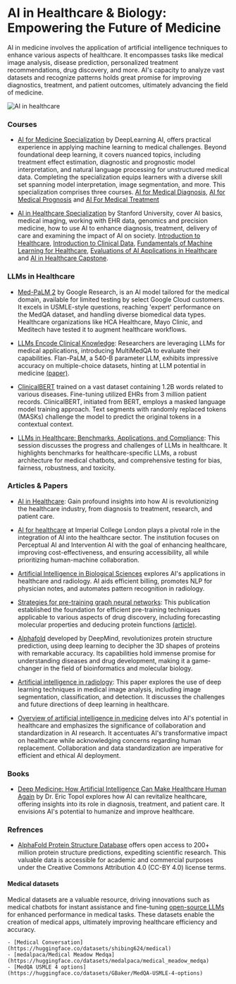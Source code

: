 # AI in Healthcare & Biology: Empowering the Future of Medicine

AI in medicine involves the application of artificial intelligence techniques to enhance various aspects of healthcare. It encompasses tasks like medical image analysis, disease prediction, personalized treatment recommendations, drug discovery, and more. AI's capacity to analyze vast datasets and recognize patterns holds great promise for improving diagnostics, treatment, and patient outcomes, ultimately advancing the field of medicine.

![AI in healthcare](/static/img/healthcareAI.png)

### Courses

- [AI for Medicine Specialization](https://www.deeplearning.ai/courses/ai-for-medicine-specialization/) by DeepLearning AI, offers practical experience in applying machine learning to medical challenges. Beyond foundational deep learning, it covers nuanced topics, including treatment effect estimation, diagnostic and prognostic model interpretation, and natural language processing for unstructured medical data. Completing the specialization equips learners with a diverse skill set spanning model interpretation, image segmentation, and more. This specialization comprises three courses.
   [AI for Medical Diagnosis](https://www.coursera.org/learn/ai-for-medical-diagnosis?specialization=ai-for-medicine),
   [AI for Medical Prognosis](https://www.coursera.org/learn/ai-for-medical-prognosis?specialization=ai-for-medicine) and
   [AI For Medical Treatment](https://www.coursera.org/learn/ai-for-medical-treatment?specialization=ai-for-medicine)

- [AI in Healthcare Specialization](https://www.coursera.org/specializations/ai-healthcare?) by Stanford University, cover AI basics, medical imaging, working with EHR data, genomics and precision medicine, how to use AI to enhance diagnosis, treatment, delivery of care and examining the impact of AI on society.
 [Introduction to Healthcare](https://www.coursera.org/learn/intro-to-healthcare?specialization=ai-healthcare), [Introduction to Clinical Data](https://www.coursera.org/learn/introduction-clinical-data?specialization=ai-healthcare), [Fundamentals of Machine Learning for Healthcare](https://www.coursera.org/learn/fundamental-machine-learning-healthcare?specialization=ai-healthcare), [Evaluations of AI Applications in Healthcare](https://www.coursera.org/learn/evaluations-ai-applications-healthcare?specialization=ai-healthcare) and [AI in Healthcare Capstone](https://www.coursera.org/learn/ai-in-healthcare-capstone?specialization=ai-healthcare).

### LLMs in Healthcare

- [Med-PaLM 2](https://sites.research.google/med-palm/) by Google Research, is an AI model tailored for the medical domain, available for limited testing by select Google Cloud customers. It excels in USMLE-style questions, reaching 'expert' performance on the MedQA dataset, and handling diverse biomedical data types. Healthcare organizations like HCA Healthcare, Mayo Clinic, and Meditech have tested it to augment healthcare workflows.

- [LLMs Encode Clinical Knowledge](https://www.youtube.com/watch?v=saWEFDRuNJc): Researchers are leveraging LLMs for medical applications, introducing MultiMedQA to evaluate their capabilities. Flan-PaLM, a 540-B parameter LLM, exhibits impressive accuracy on multiple-choice datasets, hinting at LLM potential in medicine [(paper)](https://arxiv.org/abs/2212.13138).  

- [ClinicalBERT](https://huggingface.co/medicalai/ClinicalBERT) trained on a vast dataset containing 1.2B words related to various diseases. Fine-tuning utilized EHRs from 3 million patient records. ClinicalBERT, initiated from BERT, employs a masked language model training approach. Text segments with randomly replaced tokens (MASKs) challenge the model to predict the original tokens in a contextual context.

- [LLMs in Healthcare: Benchmarks, Applications, and Compliance](https://www.youtube.com/watch?v=NXN-kMWq6aY): This session discusses the progress and challenges of LLMs in healthcare. It highlights benchmarks for healthcare-specific LLMs, a robust architecture for medical chatbots, and comprehensive testing for bias, fairness, robustness, and toxicity. 

### Articles & Papers

- [AI in Healthcare](https://www.ncbi.nlm.nih.gov/pmc/articles/PMC8285156/): Gain profound insights into how AI is revolutionizing the healthcare industry, from diagnosis to treatment, research, and patient care.

- [AI for healthcare](https://www.imperial.ac.uk/stories/healthcare-ai/) at Imperial College London plays a pivotal role in the integration of AI into the healthcare sector. The institution focuses on Perceptual AI and Intervention AI with the goal of enhancing healthcare, improving cost-effectiveness, and ensuring accessibility, all while prioritizing human-machine collaboration.

- [Artificial Intelligence in Biological Sciences](https://www.ncbi.nlm.nih.gov/pmc/articles/PMC9505413/) explores AI's applications in healthcare and radiology. AI aids efficient billing, promotes NLP for physician notes, and automates pattern recognition in radiology. 

- [Strategies for pre-training graph neural networks](https://arxiv.org/pdf/1905.12265.pdf): This publication established the foundation for efficient pre-training techniques applicable to various aspects of drug discovery, including forecasting molecular properties and deducing protein functions [(article)](https://snap.stanford.edu/gnn-pretrain/).

- [Alphafold](https://www.deepmind.com/research/highlighted-research/alphafold) developed by DeepMind, revolutionizes protein structure prediction, using deep learning to decipher the 3D shapes of proteins with remarkable accuracy. Its capabilities hold immense promise for understanding diseases and drug development, making it a game-changer in the field of bioinformatics and molecular biology.

- [Artificial intelligence in radiology](https://www.ncbi.nlm.nih.gov/pmc/articles/PMC6268174/): This paper explores the use of deep learning techniques in medical image analysis, including image segmentation, classification, and detection. It discusses the challenges and future directions of deep learning in healthcare.

- [Overview of artificial intelligence in medicine](https://www.ncbi.nlm.nih.gov/pmc/articles/PMC6691444/) delves into AI's potential in healthcare and emphasizes the significance of collaboration and standardization in AI research. It accentuates AI's transformative impact on healthcare while acknowledging concerns regarding human replacement. Collaboration and data standardization are imperative for efficient and ethical AI deployment.

### Books

- [Deep Medicine: How Artificial Intelligence Can Make Healthcare Human Again](https://www.goodreads.com/book/show/40915762-deep-medicine?ac=1&from_search=true&qid=02l01eRRvd&rank=1)  by Dr. Eric Topol explores how AI can revitalize healthcare, offering insights into its role in diagnosis, treatment, and patient care. It envisions AI's potential to humanize and improve healthcare.

### Refrences

- [AlphaFold Protein Structure Database](https://alphafold.ebi.ac.uk/) offers open access to 200+ million protein structure predictions, expediting scientific research. This valuable data is accessible for academic and commercial purposes under the Creative Commons Attribution 4.0 (CC-BY 4.0) license terms.
   
#### Medical datasets

 Medical datasets are a valuable resource, driving innovations such as medical chatbots for instant assistance and fine-tuning [open-source LLMs]() for enhanced performance in medical tasks. These datasets enable the creation of medical apps, ultimately improving healthcare efficiency and accuracy.

    - [Medical Conversation](https://huggingface.co/datasets/shibing624/medical)
    - [medalpaca/Medical Meadow Medqa](https://huggingface.co/datasets/medalpaca/medical_meadow_medqa)
    - [MedQA USMLE 4 options](https://huggingface.co/datasets/GBaker/MedQA-USMLE-4-options)
